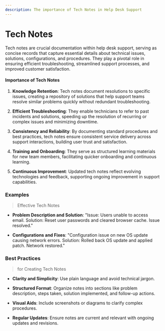 ```yaml
---
description: The importance of Tech Notes in Help Desk Support
---
```


# Tech Notes



Tech notes are crucial documentation within help desk support, serving as concise records that capture essential details about technical issues, solutions, configurations, and procedures. They play a pivotal role in ensuring efficient troubleshooting, streamlined support processes, and improved customer satisfaction.

#### Importance of Tech Notes

1. **Knowledge Retention**: Tech notes document resolutions to specific issues, creating a repository of solutions that help support teams resolve similar problems quickly without redundant troubleshooting.

2. **Efficient Troubleshooting**: They enable technicians to refer to past incidents and solutions, speeding up the resolution of recurring or complex issues and minimizing downtime.

3. **Consistency and Reliability**: By documenting standard procedures and best practices, tech notes ensure consistent service delivery across support interactions, building user trust and satisfaction.

4. **Training and Onboarding**: They serve as structured learning materials for new team members, facilitating quicker onboarding and continuous learning.

5. **Continuous Improvement**: Updated tech notes reflect evolving technologies and feedback, supporting ongoing improvement in support capabilities.

### Examples 

> Effective Tech Notes

- **Problem Description and Solution**: "Issue: Users unable to access email. Solution: Reset user passwords and cleared browser cache. Issue resolved."
  
- **Configurations and Fixes**: "Configuration issue on new OS update causing network errors. Solution: Rolled back OS update and applied patch. Network restored."

### Best Practices

> for Creating Tech Notes

- **Clarity and Simplicity**: Use plain language and avoid technical jargon.
  
- **Structured Format**: Organize notes into sections like problem description, steps taken, solution implemented, and follow-up actions.

- **Visual Aids**: Include screenshots or diagrams to clarify complex procedures.

- **Regular Updates**: Ensure notes are current and relevant with ongoing updates and revisions.

